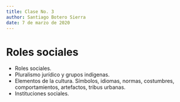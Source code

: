 ```yaml
---
title: Clase No. 3
author: Santiago Botero Sierra
date: 7 de marzo de 2020
---
```


# Roles sociales

+ Roles sociales.
+ Pluralismo jurídico y grupos indígenas.
+ Elementos de la cultura. Símbolos, idiomas, normas, costumbres,
    comportamientos, artefactos, tribus urbanas.
+ Instituciones sociales.
